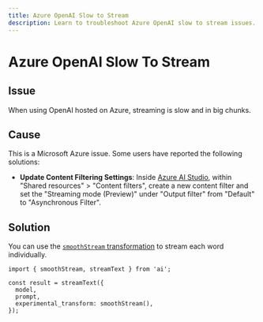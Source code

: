 ```yaml
---
title: Azure OpenAI Slow to Stream
description: Learn to troubleshoot Azure OpenAI slow to stream issues.
---
```


# Azure OpenAI Slow To Stream

## Issue

When using OpenAI hosted on Azure, streaming is slow and in big chunks.

## Cause

This is a Microsoft Azure issue. Some users have reported the following solutions:

- **Update Content Filtering Settings**:
  Inside [Azure AI Studio](https://ai.azure.com/), within "Shared resources" > "Content filters", create a new
  content filter and set the "Streaming mode (Preview)" under "Output filter" from "Default"
  to "Asynchronous Filter".

## Solution

You can use the [`smoothStream` transformation](/docs/ai-toolkit-core/generating-text#smoothing-streams) to stream each word individually.

```tsx highlight="6"
import { smoothStream, streamText } from 'ai';

const result = streamText({
  model,
  prompt,
  experimental_transform: smoothStream(),
});
```
